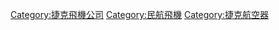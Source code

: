{{catmain|萊特庫諾維采}}

[[Category:捷克飛機公司|Category:捷克飛機公司]]
[[Category:民航飛機|Category:民航飛機]]
[[Category:捷克航空器|Category:捷克航空器]]